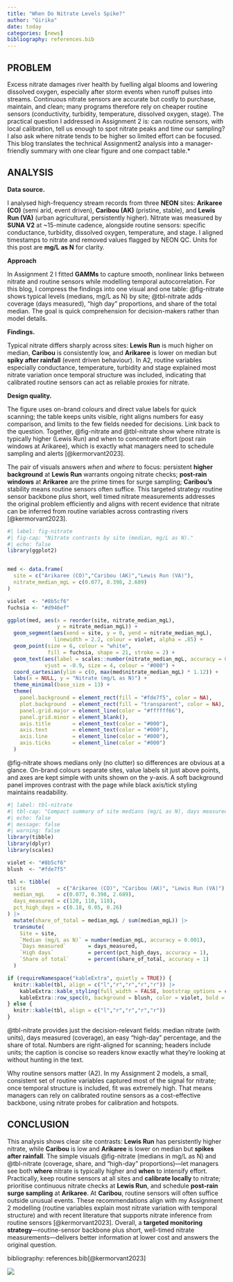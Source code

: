 ```yaml
---
title: "When Do Nitrate Levels Spike?"
author: "Girika"
date: today
categories: [news]
bibliography: references.bib
---
```


## PROBLEM

Excess nitrate damages river health by fuelling algal blooms and lowering dissolved oxygen, especially after storm events when runoff pulses into streams. Continuous nitrate sensors are accurate but costly to purchase, maintain, and clean; many programs therefore rely on cheaper routine sensors (conductivity, turbidity, temperature, dissolved oxygen, stage). The practical question I addressed in Assignment 2 is: can routine sensors, with local calibration, tell us enough to spot nitrate peaks and time our sampling? I also ask where nitrate tends to be higher so limited effort can be focused. This blog translates the technical Assignment2 analysis into a manager-friendly summary with one clear figure and one compact table.*  

## ANALYSIS

**Data source.**

I analysed high-frequency stream records from three **NEON** sites: **Arikaree (CO)** (semi arid, event driven), **Caribou (AK)** (pristine, stable), and **Lewis Run (VA)** (urban agricultural, persistently higher). Nitrate was measured by **SUNA V2** at ~15-minute cadence, alongside routine sensors: specific conductance, turbidity, dissolved oxygen, temperature, and stage. I aligned timestamps to nitrate and removed values flagged by NEON QC. Units for this post are **mg/L as N** for clarity.

**Approach** 

In Assignment 2 I fitted **GAMMs** to capture smooth, nonlinear links between nitrate and routine sensors while modelling temporal autocorrelation. For this blog, I compress the findings into one visual and one table: @fig-nitrate shows typical levels (medians, mg/L as N) by site; @tbl-nitrate adds coverage (days measured), “high day” proportions, and share of the total median. The goal is quick comprehension for decision-makers rather than model details.


**Findings.** 

Typical nitrate differs sharply across sites: **Lewis Run** is much higher on median, **Caribou** is consistently low, and **Arikaree** is lower on median but **spiky after rainfall** (event driven behaviour). In A2, routine variables especially conductance, temperature, turbidity and stage explained most nitrate variation once temporal structure was included, indicating that calibrated routine sensors can act as reliable proxies for nitrate.


**Design quality.** 

The figure uses on-brand colours and direct value labels for quick scanning; the table keeps units visible, right aligns numbers for easy comparison, and limits to the few fields needed for decisions.
Link back to the question. Together, @fig-nitrate and @tbl-nitrate show where nitrate is typically higher (Lewis Run) and when to concentrate effort (post rain windows at Arikaree), which is exactly what managers need to schedule sampling and alerts [@kermorvant2023].


The pair of visuals answers *when* and *where* to focus: persistent **higher background** at **Lewis Run** warrants ongoing nitrate checks; **post-rain windows** at **Arikaree** are the prime times for surge sampling; **Caribou’s** stability means routine sensors often suffice. This targeted strategy routine sensor backbone plus short, well timed nitrate measurements addresses the original problem efficiently and aligns with recent evidence that nitrate can be inferred from routine variables across contrasting rivers [@kermorvant2023].

```r
#| label: fig-nitrate
#| fig-cap: "Nitrate contrasts by site (median, mg/L as N)."
#| echo: false
library(ggplot2)


med <- data.frame(
  site = c("Arikaree (CO)","Caribou (AK)","Lewis Run (VA)"),
  nitrate_median_mgL = c(0.077, 0.398, 2.689)  
)

violet  <- "#8b5cf6"
fuchsia <- "#d946ef"

ggplot(med, aes(x = reorder(site, nitrate_median_mgL),
                y = nitrate_median_mgL)) +
  geom_segment(aes(xend = site, y = 0, yend = nitrate_median_mgL),
               linewidth = 2.2, colour = violet, alpha = .85) +
  geom_point(size = 6, colour = "white",
             fill = fuchsia, shape = 21, stroke = 2) +
  geom_text(aes(label = scales::number(nitrate_median_mgL, accuracy = 0.001)),
            vjust = -0.9, size = 4, colour = "#000") +
  coord_cartesian(ylim = c(0, max(med$nitrate_median_mgL) * 1.12)) +
  labs(x = NULL, y = "Nitrate (mg/L as N)") +
  theme_minimal(base_size = 13) +
  theme(
    panel.background = element_rect(fill = "#fde7f5", color = NA),
    plot.background  = element_rect(fill = "transparent", color = NA),
    panel.grid.major = element_line(color = "#ffffff66"),
    panel.grid.minor = element_blank(),
    axis.title       = element_text(color = "#000"),
    axis.text        = element_text(color = "#000"),
    axis.line        = element_line(color = "#000"),
    axis.ticks       = element_line(color = "#000")
  )


```

@fig-nitrate shows medians only (no clutter) so differences are obvious at a glance. On-brand colours separate sites, value labels sit just above points, and axes are kept simple with units shown on the y-axis. A soft background panel improves contrast with the page while black axis/tick styling maintains readability.


```r
#| label: tbl-nitrate
#| tbl-cap: "Compact summary of site medians (mg/L as N), days measured, and share of total."
#| echo: false
#| message: false
#| warning: false
library(tibble)
library(dplyr)
library(scales)

violet <- "#8b5cf6"
blush  <- "#fde7f5"

tbl <- tibble(
  site          = c("Arikaree (CO)", "Caribou (AK)", "Lewis Run (VA)"),
  median_mgL    = c(0.077, 0.398, 2.689),   
  days_measured = c(120, 110, 118),
  pct_high_days = c(0.18, 0.05, 0.26)      
) |>
  mutate(share_of_total = median_mgL / sum(median_mgL)) |>
  transmute(
    Site = site,
    `Median (mg/L as N)` = number(median_mgL, accuracy = 0.001),
    `Days measured`       = days_measured,
    `High days`           = percent(pct_high_days, accuracy = 1),
    `Share of total`      = percent(share_of_total, accuracy = 1)
  )

if (requireNamespace("kableExtra", quietly = TRUE)) {
  knitr::kable(tbl, align = c("l","r","r","r","r")) |>
    kableExtra::kable_styling(full_width = FALSE, bootstrap_options = c("condensed","striped")) |>
    kableExtra::row_spec(0, background = blush, color = violet, bold = TRUE)
} else {
  knitr::kable(tbl, align = c("l","r","r","r","r"))
}

```


@tbl-nitrate provides just the decision-relevant fields: median nitrate (with units), days measured (coverage), an easy “high-day” percentage, and the share of total. Numbers are right-aligned for scanning; headers include units; the caption is concise so readers know exactly what they’re looking at without hunting in the text.

Why routine sensors matter (A2). In my Assignment 2 models, a small, consistent set of routine variables captured most of the signal for nitrate; once temporal structure is included, fit was extremely high. That means managers can rely on calibrated routine sensors as a cost-effective backbone, using nitrate probes for calibration and hotspots.

## CONCLUSION

This analysis shows clear site contrasts: **Lewis Run** has persistently higher nitrate, while **Caribou** is low and **Arikaree** is lower on median but **spikes after rainfall**. The simple visuals @fig-nitrate (medians in mg/L as N) and @tbl-nitrate (coverage, share, and “high-day” proportions)—let managers see both **where** nitrate is typically higher and **when** to intensify effort. Practically, keep routine sensors at all sites and **calibrate locally** to nitrate; prioritise continuous nitrate checks at **Lewis Run**, and schedule **post-rain surge sampling** at **Arikaree**. At **Caribou**, routine sensors will often suffice outside unusual events. These recommendations align with my Assignment 2 modelling (routine variables explain most nitrate variation with temporal structure) and with recent literature that supports nitrate inference from routine sensors [@kermorvant2023]. Overall, a **targeted monitoring strategy**—routine-sensor backbone plus short, well-timed nitrate measurements—delivers better information at lower cost and answers the original question.

bibliography: references.bib[@kermorvant2023]








![](thumbnail.jpg)



